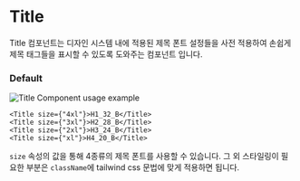 
# Title
Title 컴포넌트는 디자인 시스템 내에 적용된 제목 폰트 설정들을 사전 적용하여 손쉽게 제목 태그들을 표시할 수 있도록 도와주는 컴포넌트 입니다. 

### Default
<div style={{ border: "0.5px solid gray", borderRadius: "8px", display: "flex", justifyContent: "center", alignItems: "center", padding: "32px" }}>
  <Image src={TitleExample} alt="Title Component usage example" height={200} />
</div>

```tsx
<Title size={"4xl"}>H1_32_B</Title>
<Title size={"3xl"}>H2_28_B</Title>
<Title size={"2xl"}>H3_24_B</Title>
<Title size={"xl"}>H4_20_B</Title>
```

`size` 속성의 값을 통해 4종류의 제목 폰트를 사용할 수 있습니다. 
그 외 스타일링이 필요한 부분은 `className`에 tailwind css 문법에 맞게 적용하면 됩니다. 